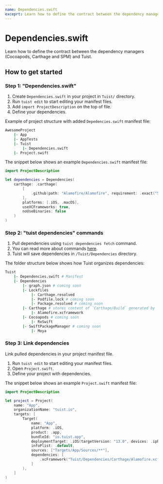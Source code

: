 ```yaml
---
name: Dependencies.swift
exceprt: Learn how to define the contract between the dependency managers and Tuist.
---
```


# Dependencies.swift

Learn how to define the contract between the dependency managers (Cocoapods, Carthage and SPM) and Tuist.

## How to get started

### Step 1: "Dependencies.swift"

1. Create `Dependencies.swift` in your project in `Tuist/` directory.
2. Run `tuist edit` to start editing your manifest files.
3. Add `import ProjectDescription` on the top of file.
4. Define your dependencies.

Example of project structure with added `Depedencies.swift` manifest file:

```bash
AwesomeProject
	|- App
	|- AppTests
	|- Tuist
		|- Dependencies.swift
	|- Project.swift
```

The snippet below shows an example `Dependencies.swift` manifest file:

```swift
import ProjectDescription

let dependencies = Dependencies(
    carthage: .carthage(
        [
            .github(path: "Alamofire/Alamofire", requirement: .exact("5.0.4"))
        ],
        platforms: [.iOS, .macOS],
        useXCFrameworks: true,
        noUseBinaries: false
    )
)
```

### Step 2: "tuist dependencies" commands

1. Pull dependencies using `tuist dependencies fetch` command.
2. You can read more about commands [here](/docs/commands/dependencies/).
3. Tuist will save dependencies in `/Tuist/Dependencies` directory.

The folder structure below shows how Tuist organizes dependencies:

```bash
Tuist
    |- Dependencies.swift # Manifest
    |- Dependencies
        |- graph.json # coming soon
        |- Lockfiles
            |- Carthage.resolved
            |- Podfile.lock # coming soon
            |- Package.resolved # coming soon
        |- Carthage # stores content of `Carthage/Build` generated by `carthage`
            |- Alamofire.xcframework
        |- Cocoapods # coming soon
            |- RxSwift
        |- SwiftPackageManager # coming soon
            |- Moya
```

### Step 3: Link dependencies

Link pulled dependencies in your project manifest file.

1. Run `tuist edit` to start editing your manifest files.
2. Open `Project.swift`.
3. Define your project with dependencies.

The snippet below shows an example `Project.swift` manifest file:

```swift
import ProjectDescription

let project = Project(
    name: "App",
    organizationName: "tuist.io",
    targets: [
        Target(
            name: "App",
            platform: .iOS,
            product: .app,
            bundleId: "io.tuist.app",
            deploymentTarget: .iOS(targetVersion: "13.0", devices: .iphone),
            infoPlist: .default,
            sources: ["Targets/App/Sources/**"],
            dependencies: [
                .xcFramework("Tuist/Dependencies/Carthage/Alamofire.xcframework"),
            ]
        ),
    ]
)
```
